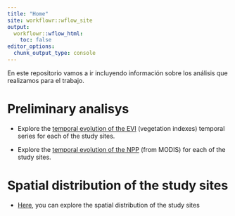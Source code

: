 ```yaml
---
title: "Home"
site: workflowr::wflow_site
output:
  workflowr::wflow_html:
    toc: false
editor_options:
  chunk_output_type: console
---
```


En este repositorio vamos a ir incluyendo información sobre los análisis que realizamos para el trabajo. 

# Preliminary analisys

- Explore the [temporal evolution of the EVI]((temporal_iv_mod13.html)) (vegetation indexes) temporal series for each of the study sites. 

- Explore the [temporal evolution of the NPP]((temporal_npp_mod17.html)) (from MODIS) for each of the study sites.


# Spatial distribution of the study sites 

- [Here](https://ajpelu.github.io/adaptamed_dendrospatial/), you can explore the spatial distribution of the study sites 


 

